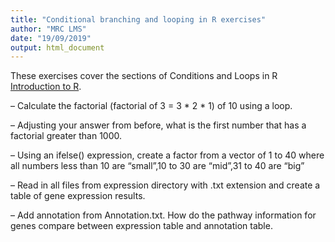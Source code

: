 ```yaml
---
title: "Conditional branching and looping in R exercises"
author: "MRC LMS"
date: "19/09/2019"
output: html_document
---
```


These exercises cover the sections of Conditions and Loops in R [Introduction to R]("introToR_Day1.html").



-- Calculate the factorial (factorial of 3 = 3 * 2 * 1) of 10 using a loop.

-- Adjusting your answer from before, what is the first number that has a factorial greater than 1000.

-- Using an ifelse() expression, create a factor from a vector of 1 to 40 where all numbers less than 10 are "small",10 to 30 are "mid",31 to 40 are "big"


-- Read in all files from expression directory with .txt extension and create a table of gene expression results.

-- Add annotation from Annotation.txt. How do the pathway information for genes compare between expression table and annotation table.
 
